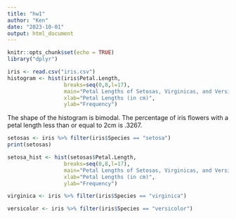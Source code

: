 ```yaml
---
title: "hw1"
author: "Ken"
date: "2023-10-01"
output: html_document
---
```


```r
knitr::opts_chunk$set(echo = TRUE)
library("dplyr")
```

```r
iris <- read.csv("iris.csv")
histogram <- hist(iris$Petal.Length,
                  breaks=seq(0,8,l=17),
                  main="Petal Lengths of Setosas, Virginicas, and Versicolors",
                  xlab="Petal Lengths (in cm)",
                  ylab="Frequency")
```

The shape of the histogram is bimodal. The percentage of iris flowers with a petal length less than or equal to 2cm is .3267. 

```r
setosas <- iris %>% filter(iris$Species == "setosa")
print(setosas)

setosa_hist <- hist(setosas$Petal.Length,
                  breaks=seq(0,8,l=17),
                  main="Petal Lengths of Setosas, Virginicas, and Versicolors",
                  xlab="Petal Lengths (in cm)",
                  ylab="Frequency")

virginica <- iris %>% filter(iris$Species == "virginica")

versicolor <- iris %>% filter(iris$Species == "versicolor")

```


